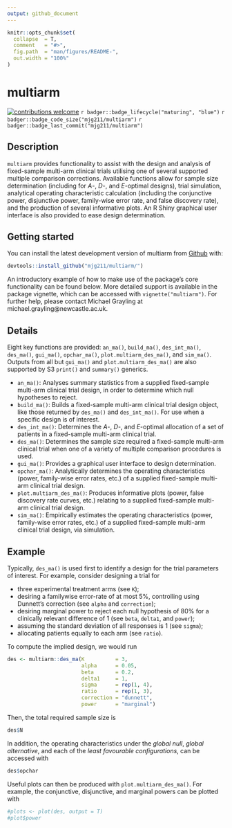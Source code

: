 ```yaml
---
output: github_document
---
```


<!-- README.md is generated from README.Rmd. Please edit that file -->

```r
knitr::opts_chunk$set(
  collapse  = T,
  comment   = "#>",
  fig.path  = "man/figures/README-",
  out.width = "100%"
)
```
# multiarm

[![contributions welcome](https://img.shields.io/badge/contributions-welcome-brightgreen.svg?style=flat)](https://github.com/dwyl/esta/issues)
`r badger::badge_lifecycle("maturing", "blue")`
`r badger::badge_code_size("mjg211/multiarm")`
`r badger::badge_last_commit("mjg211/multiarm")`

## Description

`multiarm` provides functionality to assist with the design and analysis of
fixed-sample multi-arm clinical trials utilising one of several supported
multiple comparison corrections. Available functions allow for sample size
determination (including for *A*-, *D*-, and *E*-optimal designs), trial
simulation, analytical operating characteristic calculation (including the
conjunctive power, disjunctive power, family-wise error rate, and false
discovery rate), and the production of several informative plots. An R Shiny
graphical user interface is also provided to ease design determination.

## Getting started

You can install the latest development version of multiarm from
[Github](https://github.com/) with:

``` r
devtools::install_github("mjg211/multiarm/")
```

An introductory example of how to make use of the package's core functionality
can be found below. More detailed support is available in the package vignette,
which can be accessed with `vignette("multiarm")`. For further help, please
contact Michael Grayling at michael.grayling@newcastle.ac.uk.

## Details

Eight key functions are provided: `an_ma()`, `build_ma()`, `des_int_ma()`,
`des_ma()`, `gui_ma()`, `opchar_ma()`, `plot.multiarm_des_ma()`, and
`sim_ma()`. Outputs from all but `gui_ma()` and `plot.multiarm_des_ma()` are
also supported by S3 `print()` and `summary()` generics.

- `an_ma()`: Analyses summary statistics from a supplied fixed-sample multi-arm
clinical trial design, in order to determine which null hypotheses to reject.
- `build_ma()`: Builds a fixed-sample multi-arm clinical trial design object,
like those returned by `des_ma()` and `des_int_ma()`. For use when a specific
design is of interest.
- `des_int_ma()`: Determines the *A*-, *D*-, and *E*-optimal allocation of a set
of patients in a fixed-sample multi-arm clinical trial.
- `des_ma()`: Determines the sample size required a fixed-sample multi-arm
clinical trial when one of a variety of multiple comparison procedures is used.
- `gui_ma()`: Provides a graphical user interface to design determination.
- `opchar_ma()`: Analytically determines the operating characteristics (power,
family-wise error rates, etc.) of a supplied fixed-sample multi-arm clinical
trial design.
- `plot.multiarm_des_ma()`: Produces informative plots (power, false discovery
rate curves, etc.) relating to a supplied fixed-sample multi-arm clinical trial design.
- `sim_ma()`: Empirically estimates the operating characteristics (power,
family-wise error rates, etc.) of a supplied fixed-sample multi-arm clinical
trial design, via simulation.
 
## Example

Typically, `des_ma()` is used first to identify a design for the trial
parameters of interest. For example, consider designing a trial for

- three experimental treatment arms (see `K`);
- desiring a familywise error-rate of at most 5\%, controlling using Dunnett's
correction (see `alpha` and `correction`);
- desiring marginal power to reject each null hypothesis of 80\% for a
clinically relevant difference of 1 (see `beta`, `delta1`, and `power`);
- assuming the standard deviation of all responses is 1 (see `sigma`);
- allocating patients equally to each arm (see `ratio`).

To compute the implied design, we would run

```r
des <- multiarm::des_ma(K          = 3,
                        alpha      = 0.05,
                        beta       = 0.2,
                        delta1     = 1,
                        sigma      = rep(1, 4),
                        ratio      = rep(1, 3),
                        correction = "dunnett",
                        power      = "marginal")
```

Then, the total required sample size is

```r
des$N
```

In addition, the operating characteristics under the *global null*,
*global alternative*, and each of the *least favourable configurations*, can be
accessed with

```r
des$opchar
```

Useful plots can then be produced with `plot.multiarm_des_ma()`. For example,
the conjunctive, disjunctive, and marginal powers can be plotted with

```r
#plots <- plot(des, output = T)
#plot$power
```
